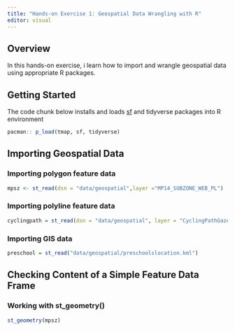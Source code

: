 ```yaml
---
title: "Hands-on Exercise 1: Geospatial Data Wrangling with R"
editor: visual
---
```


## Overview

In this hands-on exercise, i learn how to import and wrangle geospatial data using appropriate R packages.

## Getting Started

The code chunk below installs and loads [sf](https://cran.r-project.org/web/packages/sf/sf.pdf) and tidyverse packages into R environment

```r
pacman:: p_load(tmap, sf, tidyverse)
```

## Importing Geospatial Data

### Importing polygon feature data

```r
mpsz <- st_read(dsn = "data/geospatial",layer ="MP14_SUBZONE_WEB_PL")
```

### Importing polyline feature data

```r
cyclingpath = st_read(dsn = "data/geospatial", layer = "CyclingPathGazette")
```

### Importing GIS data

```r
preschool = st_read("data/geospatial/preschoolslocation.kml")
```

## Checking Content of a Simple Feature Data Frame

### Working with st_geometry()


```r
st_geometry(mpsz)
```



